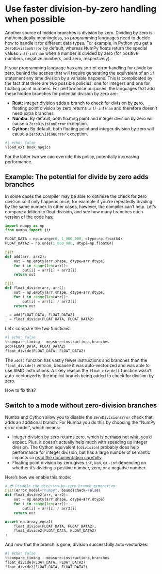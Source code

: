# Use faster division-by-zero handling when possible

Another source of hidden branches is division by zero.
Dividing by zero is mathematically meaningless, so programming languages need to decide how to handle it for different data types.
For example, in Python you get a `ZeroDivisionError` by default, whereas NumPy floats return the special values `inf`/`-inf`/`nan` when  a number is divided by zero (for positive numbers, negative numbers, and zero, respectively).

If your programming language has any sort of error handling for divide by zero, behind the scenes that will require generating the equivalent of an `if` statement any time division by a variable happens.
This is complicated by the fact that there are two possible policies, one for integers and one for floating point numbers.
For performance purposes, the languages that add these hidden branches for potential division by zero are:

* **Rust:** Integer division adds a branch to check for division by zero, floating point division by zero returns `inf`/`-inf`/`nan` and therefore doesn't need extra branches.
* **Numba:** By default, both floating point and integer division by zero will cause a `ZeroDivisionError` exception.
* **Cython:** By default, both floating point and integer division by zero will cause a `ZeroDivisionError` exception.

```python
#| echo: false
%load_ext book_magics
```

For the latter two we can override this policy, potentially increasing performance.

## Example: The potential for divide by zero adds branches

In some cases the compiler may be able to optimize the check for zero division so it only happens once, for example if you're repeatedly dividing by the same number.
In other cases, however, the compiler can't help.
Let's compare addition to float division, and see how many branches each version of the code has:

```python
import numpy as np
from numba import jit

FLOAT_DATA = np.arange(0, 1_000_000, dtype=np.float64)
FLOAT_DATA2 = np.ones(1_000_000, dtype=np.float64)

@jit
def add(arr, arr2):
    out = np.empty(arr.shape, dtype=arr.dtype)
    for i in range(len(arr)):
        out[i] = arr[i] + arr2[i]
    return out

@jit
def float_divide(arr, arr2):
    out = np.empty(arr.shape, dtype=arr.dtype)
    for i in range(len(arr)):
        out[i] = arr[i] / arr2[i]
    return out

_ = add(FLOAT_DATA, FLOAT_DATA2)
_ = float_divide(FLOAT_DATA, FLOAT_DATA2)
```

Let's compare the two functions:

```python
#| echo: false
%%compare_timing --measure=instructions,branches
add(FLOAT_DATA, FLOAT_DATA2)
float_divide(FLOAT_DATA, FLOAT_DATA2)
```

The `add()` function has vastly fewer instructions and branches than the `float_divide()` version, because it was auto-vectorized and was able to use SIMD instructions.
A likely reason the `float_divide()` function wasn't auto-vectorized is the implicit branch being added to check for division by zero.

How to fix this?

## Switch to a mode without zero-division branches

Numba and Cython allow you to disable the `ZeroDivisionError` check that adds an additional branch.
For Numba you do this by choosing the "NumPy error model", which means:

* Integer division by zero returns zero, which is perhaps not what you'd expect.
  Plus, it doesn't actually help much with speeding up integer division.
  The Cython equivalent (`cdivision`) probably does help performance for integer division, but has a large number of semantic impacts so [read the documentation carefully](https://cython.readthedocs.io/en/latest/src/userguide/source_files_and_compilation.html#compiler-directives).
* Floating point division by zero gives `inf`, `NaN`, or `-inf` depending on whether it's dividing a positive number, zero, or a negative number.

Here's how we enable this mode:

```python
# 😎 Disable the division-by-zero branch generation:
@jit(error_model="numpy", boundscheck=False)
def float_divide2(arr, arr2):
    out = np.empty(arr.shape, dtype=arr.dtype)
    for i in range(len(arr)):
        out[i] = arr[i] / arr2[i]
    return out

assert np.array_equal(
    float_divide(FLOAT_DATA, FLOAT_DATA2),
    float_divide2(FLOAT_DATA, FLOAT_DATA2)
) 
```

And now that the branch is gone, division successfully auto-vectorizes:

```python
#| echo: false
%%compare_timing --measure=instructions,branches
float_divide(FLOAT_DATA, FLOAT_DATA2)
float_divide2(FLOAT_DATA, FLOAT_DATA2)
```
